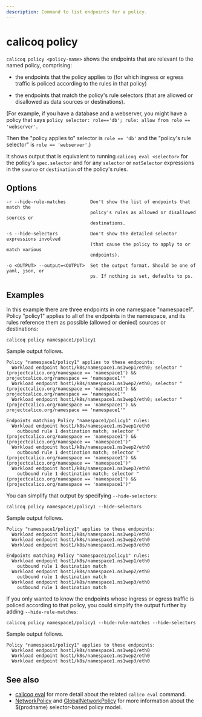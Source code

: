 ```yaml
---
description: Command to list endpoints for a policy.
---
```


# calicoq policy

`calicoq policy <policy-name>` shows the endpoints that are relevant to the
named policy, comprising:

- the endpoints that the policy applies to (for which ingress or egress traffic
  is policed according to the rules in that policy)

- the endpoints that match the policy's rule selectors (that are allowed or
  disallowed as data sources or destinations).

(For example, if you have a database and a webserver, you might have a policy
that says `policy selector: role=='db'; rule: allow from role == 'webserver'`.

Then the "policy applies to" selector is `role == 'db'` and the "policy's rule
selector" is `role == 'webserver'`.)

It shows output that is equivalent to running `calicoq eval <selector>` for the
policy's `spec.selector` and for any `selector` or `notSelector` expressions in
the `source` or `destination` of the policy's rules.

## Options

```
-r --hide-rule-matches         Don't show the list of endpoints that match the
                               policy's rules as allowed or disallowed sources or
                               destinations.

-s --hide-selectors            Don't show the detailed selector expressions involved
                               (that cause the policy to apply to or match various
                               endpoints).

-o <OUTPUT> --output=<OUTPUT>  Set the output format. Should be one of yaml, json, or
                               ps. If nothing is set, defaults to ps.
```

## Examples

In this example there are three endpoints in one namespace "namespace1". Policy "policy1"
applies to all of the endpoints in the namespace, and its rules reference
them as possible (allowed or denied) sources or destinations:

```
calicoq policy namespace1/policy1
```

Sample output follows.

```
Policy "namespace1/policy1" applies to these endpoints:
  Workload endpoint host1/k8s/namespace1.ns1wep1/eth0; selector "(projectcalico.org/namespace == 'namespace1') && projectcalico.org/namespace == 'namespace1'"
  Workload endpoint host1/k8s/namespace1.ns1wep2/eth0; selector "(projectcalico.org/namespace == 'namespace1') && projectcalico.org/namespace == 'namespace1'"
  Workload endpoint host1/k8s/namespace1.ns1wep3/eth0; selector "(projectcalico.org/namespace == 'namespace1') && projectcalico.org/namespace == 'namespace1'"

Endpoints matching Policy "namespace1/policy1" rules:
  Workload endpoint host1/k8s/namespace1.ns1wep1/eth0
    outbound rule 1 destination match; selector "(projectcalico.org/namespace == 'namespace1') && (projectcalico.org/namespace == 'namespace1')"
  Workload endpoint host1/k8s/namespace1.ns1wep2/eth0
    outbound rule 1 destination match; selector "(projectcalico.org/namespace == 'namespace1') && (projectcalico.org/namespace == 'namespace1')"
  Workload endpoint host1/k8s/namespace1.ns1wep3/eth0
    outbound rule 1 destination match; selector "(projectcalico.org/namespace == 'namespace1') && (projectcalico.org/namespace == 'namespace1')"
```

You can simplify that output by specifying `--hide-selectors`:

```
calicoq policy namespace1/policy1 --hide-selectors
```

Sample output follows.

```
Policy "namespace1/policy1" applies to these endpoints:
  Workload endpoint host1/k8s/namespace1.ns1wep1/eth0
  Workload endpoint host1/k8s/namespace1.ns1wep2/eth0
  Workload endpoint host1/k8s/namespace1.ns1wep3/eth0

Endpoints matching Policy "namespace1/policy1" rules:
  Workload endpoint host1/k8s/namespace1.ns1wep1/eth0
    outbound rule 1 destination match
  Workload endpoint host1/k8s/namespace1.ns1wep2/eth0
    outbound rule 1 destination match
  Workload endpoint host1/k8s/namespace1.ns1wep3/eth0
    outbound rule 1 destination match
```

If you only wanted to know the endpoints whose ingress or egress traffic is
policed according to that policy, you could simplify the output further by
adding `--hide-rule-matches`:

```
calicoq policy namespace1/policy1 --hide-rule-matches --hide-selectors
```

Sample output follows.

```
Policy "namespace1/policy1" applies to these endpoints:
  Workload endpoint host1/k8s/namespace1.ns1wep1/eth0
  Workload endpoint host1/k8s/namespace1.ns1wep2/eth0
  Workload endpoint host1/k8s/namespace1.ns1wep3/eth0
```

## See also

- [calicoq eval](eval.mdx) for
  more detail about the related `calico eval` command.
- [NetworkPolicy](../../resources/networkpolicy.mdx) and
  [GlobalNetworkPolicy](../../resources/globalnetworkpolicy.mdx)
  for more information about the $(prodname) selector-based policy model.
